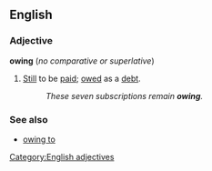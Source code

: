 ==English==
===Adjective===
'''owing''' (''no comparative or superlative'')

#[[Still]] to be [[paid]]; [[owe]]d as a [[debt]].
#:''These seven subscriptions remain '''owing'''.''

[[Category:English adjectives]]

===See also===
*[[owing to]]